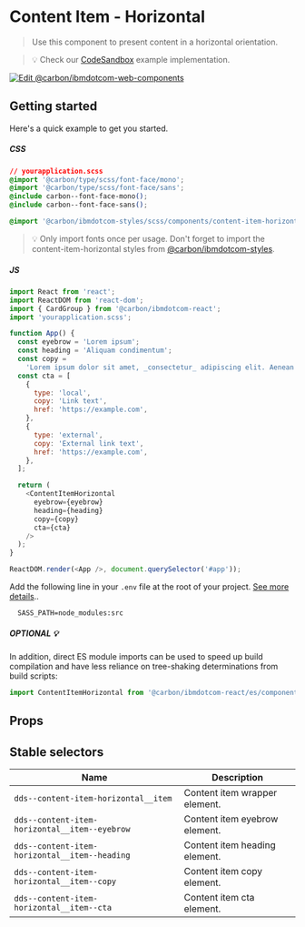 
# Content Item - Horizontal

> Use this component to present content in a horizontal orientation.

> 💡 Check our
> [CodeSandbox](https://githubbox.com/carbon-design-system/carbon-for-ibm-dotcom/tree/v1/packages/react/examples/codesandbox/components/ContentItemHorizontal)
> example implementation.

[![Edit @carbon/ibmdotcom-web-components](https://codesandbox.io/static/img/play-codesandbox.svg)](https://githubbox.com/carbon-design-system/carbon-for-ibm-dotcom/tree/v1/packages/react/examples/codesandbox/components/ContentItemHorizontal)

## Getting started

Here's a quick example to get you started.

##### CSS

```css
// yourapplication.scss
@import '@carbon/type/scss/font-face/mono';
@import '@carbon/type/scss/font-face/sans';
@include carbon--font-face-mono();
@include carbon--font-face-sans();

@import '@carbon/ibmdotcom-styles/scss/components/content-item-horizontal/content-item-horizontal';
```

> 💡 Only import fonts once per usage. Don't forget to import the
> content-item-horizontal styles from
> [@carbon/ibmdotcom-styles](https://github.com/carbon-design-system/carbon-for-ibm-dotcom/blob/main/packages/styles).

##### JS

```javascript
import React from 'react';
import ReactDOM from 'react-dom';
import { CardGroup } from '@carbon/ibmdotcom-react';
import 'yourapplication.scss';

function App() {
  const eyebrow = 'Lorem ipsum';
  const heading = 'Aliquam condimentum';
  const copy =
    'Lorem ipsum dolor sit amet, _consectetur_ adipiscing elit. Aenean et ultricies est. Mauris iaculis eget dolor nec hendrerit. Phasellus at elit sollicitudin.';
  const cta = [
    {
      type: 'local',
      copy: 'Link text',
      href: 'https://example.com',
    },
    {
      type: 'external',
      copy: 'External link text',
      href: 'https://example.com',
    },
  ];

  return (
    <ContentItemHorizontal
      eyebrow={eyebrow}
      heading={heading}
      copy={copy}
      cta={cta}
    />
  );
}

ReactDOM.render(<App />, document.querySelector('#app'));
```

Add the following line in your `.env` file at the root of your project.
[See more details](https://github.com/carbon-design-system/carbon-for-ibm-dotcom/tree/main/packages/styles#usage)..

```
  SASS_PATH=node_modules:src
```

##### OPTIONAL 💡

In addition, direct ES module imports can be used to speed up build compilation and have less reliance on tree-shaking determinations from build scripts:

````js
import ContentItemHorizontal from '@carbon/ibmdotcom-react/es/components/ContentItemHorizontal/ContentItemHorizontal';
````

## Props

<Props of={ContentItemHorizontal} />

## Stable selectors

| Name                                          | Description                   |
| --------------------------------------------- | ----------------------------- |
| `dds--content-item-horizontal__item`          | Content item wrapper element. |
| `dds--content-item-horizontal__item--eyebrow` | Content item eyebrow element. |
| `dds--content-item-horizontal__item--heading` | Content item heading element. |
| `dds--content-item-horizontal__item--copy`    | Content item copy element.    |
| `dds--content-item-horizontal__item--cta`     | Content item cta element.     |

<Description markdown={contributing} />
